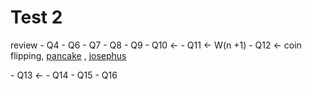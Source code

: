 = Test 2 =

review 
- Q4
- Q6
- Q7
- Q8
- Q9
- Q10 <-
- Q11 <- W(n +1)
- Q12 <- coin flipping, [[pancake]] , [[josephus]]

- Q13 <- 
- Q14
- Q15
- Q16
